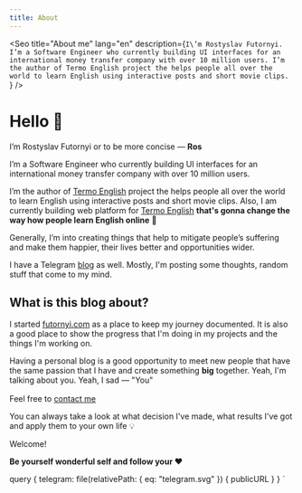 ```yaml
---
title: About
---
```



<Seo
  title="About me"
  lang="en"
  description={`I\’m Rostyslav Futornyi. I’m a Software Engineer who currently building UI
    interfaces for an international money transfer company with over 10 million users.
    I’m the author of Termo English project the helps people all over the world
    to learn English using interactive posts and short movie clips.
    `}
/>

# Hello 👋

I’m Rostyslav Futornyi or to be more concise — **Ros**

I’m a Software Engineer who currently building UI interfaces for an international money transfer company with over 10 million users.

I’m the author of [Termo English](https:/t.me/termo_english) project the helps people all over the world to learn English using interactive posts and short movie clips. Also, I am currently building web platform for [Termo English](https://github.com/termoxin/thermo-english) **that's gonna change the way how people learn English online** 🚀

Generally, I’m into creating things that help to mitigate people’s suffering and make them happier, their lives better and opportunities wider.

I have a Telegram [blog](https://t.me/rostislav_codes) as well. Mostly, I'm posting some thoughts, random stuff that come to my mind.

<Divider />

## What is this blog about?

I started [futornyi.com](futornyi.com) as a place to keep my journey documented. It is also a good place to show the progress that I'm doing in my projects and the things I'm working on.

Having a personal blog is a good opportunity to meet new people that have the same passion that I have and create something **big** together. Yeah, I'm talking about you. Yeah, I sad — "You"

Feel free to [contact me](https://t.me/termoxin) [<img src={props.data.telegram.publicURL} height="16" width="16"/>](https://t.me/termoxin)

You can always take a look at what decision I've made, what results I've got and apply them to your own life 💡

Welcome!

**Be yourself wonderful self and follow your ❤️**

<Divider />

  query {
    telegram: file(relativePath: { eq: "telegram.svg" }) {
      publicURL
    }
  }
`
